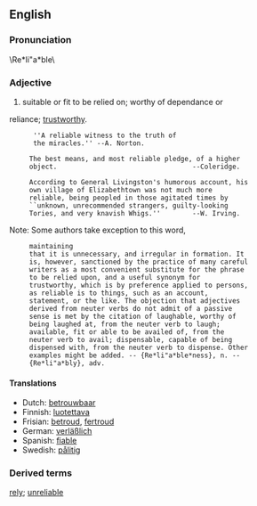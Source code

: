 ==English==
===Pronunciation=== 	

\Re*li"a*ble\ 

===Adjective===

#suitable or fit to be relied on; worthy of dependance or
reliance; [[trustworthy]].

       ''A reliable witness to the truth of
       the miracles.'' --A. Norton.

      The best means, and most reliable pledge, of a higher
      object.                                  --Coleridge.

      According to General Livingston's humorous account, his
      own village of Elizabethtown was not much more
      reliable, being peopled in those agitated times by
      ``unknown, unrecommended strangers, guilty-looking
      Tories, and very knavish Whigs.''        --W. Irving.

Note: Some authors take exception to this word,
      maintaining
      that it is unnecessary, and irregular in formation. It
      is, however, sanctioned by the practice of many careful
      writers as a most convenient substitute for the phrase
      to be relied upon, and a useful synonym for
      trustworthy, which is by preference applied to persons,
      as reliable is to things, such as an account,
      statement, or the like. The objection that adjectives
      derived from neuter verbs do not admit of a passive
      sense is met by the citation of laughable, worthy of
      being laughed at, from the neuter verb to laugh;
      available, fit or able to be availed of, from the
      neuter verb to avail; dispensable, capable of being
      dispensed with, from the neuter verb to dispense. Other
      examples might be added. -- {Re*li"a*ble*ness}, n. --
      {Re*li"a*bly}, adv.

====Translations====
*Dutch: [[betrouwbaar]]
*Finnish: [[luotettava]]
*Frisian: [[betroud]], [[fertroud]]
*German: [[verläßlich]]
*Spanish: [[fiable]]
*Swedish: [[pålitig]]

===Derived terms===
[[rely]]; [[unreliable]]